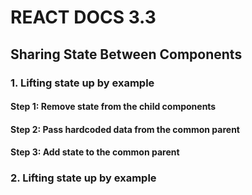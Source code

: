 # REACT DOCS 3.3

## Sharing State Between Components

### 1. Lifting state up by example

#### Step 1: Remove state from the child components

#### Step 2: Pass hardcoded data from the common parent

#### Step 3: Add state to the common parent

### 2. Lifting state up by example
